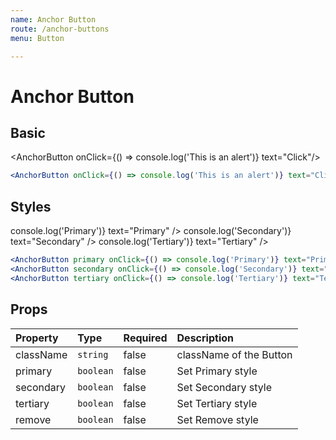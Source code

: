```yaml
---
name: Anchor Button
route: /anchor-buttons
menu: Button

---
```


# Anchor Button


## Basic

<AnchorButton onClick={() => console.log('This is an alert')} text="Click"/>

```jsx
<AnchorButton onClick={() => console.log('This is an alert')} text="Click"/>
```

## Styles

<FlexAlign>
  <AnchorButton primary onClick={() => console.log('Primary')} text="Primary" />
  <AnchorButton secondary onClick={() => console.log('Secondary')} text="Secondary" />
  <AnchorButton tertiary onClick={() => console.log('Tertiary')} text="Tertiary" />
</FlexAlign>

```jsx
<AnchorButton primary onClick={() => console.log('Primary')} text="Primary" />
<AnchorButton secondary onClick={() => console.log('Secondary')} text="Secondary" />
<AnchorButton tertiary onClick={() => console.log('Tertiary')} text="Tertiary" />
```

## Props

| Property | Type | Required | Description |
| :------- | :--- | :------- |  :---------- |
| className    | `string` | false   | className of the Button |
| primary    | `boolean` | false   | Set Primary style |
| secondary    | `boolean` | false   | Set Secondary style |
| tertiary    | `boolean` | false   | Set Tertiary style |
| remove    | `boolean` | false   | Set Remove style |

